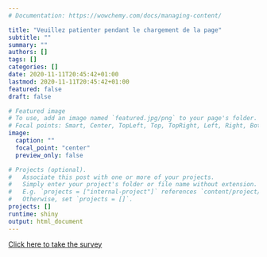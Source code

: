 ```yaml
---
# Documentation: https://wowchemy.com/docs/managing-content/

title: "Veuillez patienter pendant le chargement de la page"
subtitle: ""
summary: ""
authors: []
tags: []
categories: []
date: 2020-11-11T20:45:42+01:00
lastmod: 2020-11-11T20:45:42+01:00
featured: false
draft: false

# Featured image
# To use, add an image named `featured.jpg/png` to your page's folder.
# Focal points: Smart, Center, TopLeft, Top, TopRight, Left, Right, BottomLeft, Bottom, BottomRight.
image:
  caption: ""
  focal_point: "center"
  preview_only: false

# Projects (optional).
#   Associate this post with one or more of your projects.
#   Simply enter your project's folder or file name without extension.
#   E.g. `projects = ["internal-project"]` references `content/project/deep-learning/index.md`.
#   Otherwise, set `projects = []`.
projects: []
runtime: shiny
output: html_document
---
```



<a href="http://s1.eq22.fr/redcap/surveys/?s=CP9DJJ4W3J">Click here to take the survey</a>










  






